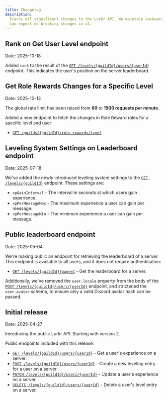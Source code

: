 ```yaml
---
title: Changelog
description:
  Tracks all significant changes to the Lurkr API. We maintain backward compatibility within each major version, so you
  can expect no breaking changes in v2.
---
```


## Rank on Get User Level endpoint

Date: 2025-10-18

Added `rank` to the result of the [`GET /levels/{guildId}/users/{userId}`](endpoints/levels/get-user-level) endpoint.
This indicates the user's position on the server leaderboard.

## Get Role Rewards Changes for a Specific Level

Date: 2025-10-13

The global rate limit has been raised from **60** to **1500 requests per minute**.

Added a new endpoint to fetch the changes in Role Reward roles for a specific level and user:

- [`GET /guilds/{guildId}/role-rewards/level`](endpoints/guilds/get-the-role-rewards-changes-for-a-specific-level)

## Leveling System Settings on Leaderboard endpoint

Date: 2025-07-18

We've added the newly introduced leveling system settings to the
[`GET /levels/{guildId}`](endpoints/levels/get-leaderboard) endpoint. These settings are:

- `xpGainInterval` - The interval in seconds at which users gain experience.
- `xpPerMessageMax` - The maximum experience a user can gain per message.
- `xpPerMessageMin` - The minimum experience a user can gain per message.

## Public leaderboard endpoint

Date: 2025-05-04

We're making public an endpoint for retrieving the leaderboard of a server. This endpoint is available to all users, and
it does not require authentication:

- [`GET /levels/{guildId}?page=1`](./endpoints/levels/get-leaderboard) - Get the leaderboard for a server.

Additionally, we've removed the `user.locale` property from the body of the
[`POST /levels/{guildId}/users/{userId}`](endpoints/levels/create-user-level) endpoint, and strictened the `user.avatar`
schema, to ensure only a valid Discord avatar hash can be passed.

## Initial release

Date: 2025-04-27

Introducing the public Lurkr API. Starting with version 2.

Public endpoints included with this release:

- [`GET /levels/{guildId}/users/{userId}`](endpoints/levels/get-user-level) - Get a user's experience on a server.
- [`POST /levels/{guildId}/users/{userId}`](endpoints/levels/create-user-level) - Create a new leveling entry for a user on a server.
- [`PATCH /levels/{guildId}/users/{userId}`](endpoints/levels/update-user-level) - Update a user's experience on a server.
- [`DELETE /levels/{guildId}/users/{userId}`](endpoints/levels/delete-user-level) - Delete a user's level entry on a server.
